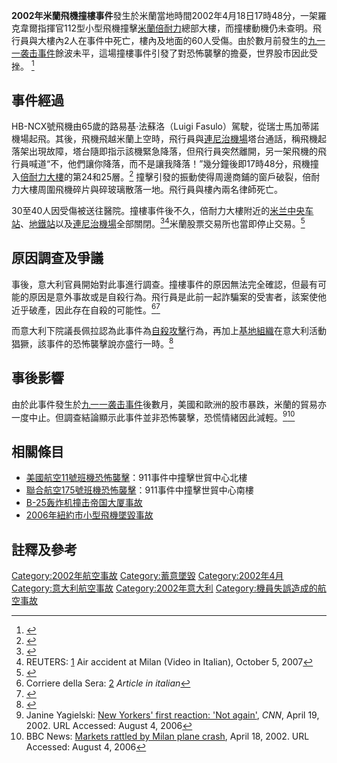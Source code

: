{{Infobox Airliner accident
|name = 倍耐力大樓被撞事件
|Crash image = G-BPTG (8531070319).jpg
|Image caption = 與失事飛機相似的羅克韋爾指揮官112型
|Date = 2002年4月18日
|Type= [[飛行員自殺|蓄意坠毁]]
|Site= {{ITA}}[[米蘭|米蘭]]{{link-en|倍耐力大樓|Pirelli Tower}}
|Coordinates= {{coord|45|29|05|N|9|12|05|E|region:IT_type:landmark_source:dewiki|display=title,inline}}
|Origin= {{SWI}}{{link-en|盧加諾機場|Locarno Airport}}
|Destination= {{ITA}}[[連尼治機場|連尼治機場]]
|Fatalities= 3（機上1人，樓內2人）
|Injuries= 60
|Aircraft Type= [[罗克韦尔|罗克韦尔]]{{link-en|羅克韋爾指揮官112|Rockwell Commander 112|指揮官112型}}
|Operator= 私人
|Tail Number= HB-NCX
|Passengers= 0
|Crew= 1
|Survivors= 0
}}

'''2002年米蘭飛機撞樓事件'''發生於米蘭當地時間2002年4月18日17時48分，一架羅克韋爾指揮官112型小型飛機撞擊[[米蘭|米蘭]][[倍耐力|倍耐力]]總部大樓，而撞樓動機仍未查明。飛行員與大樓內2人在事件中死亡，樓內及地面的60人受傷。由於數月前發生的[[九一一袭击事件|九一一袭击事件]]餘波未平，這場撞樓事件引發了對恐怖襲擊的擔憂，世界股市因此受挫。 <ref>{{cite news|url=http://news.sina.com.cn/w/2002-04-19/0136551304.html|title=受米兰撞击事件影响，世界股市全面受挫|publisher=[[中国日报|中国日报]]|date=2002-04-19|accessdate=2014-04-27|archive-date=2014-04-27|archive-url=https://web.archive.org/web/20140427073953/http://news.sina.com.cn/w/2002-04-19/0136551304.html|dead-url=no}}</ref>

== 事件經過 ==
HB-NCX號飛機由65歲的路易基·法蘇洛（Luigi Fasulo）駕駛，從瑞士馬加蒂諾機場起飛。其後，飛機飛越米蘭上空時，飛行員與[[連尼治機場|連尼治機場]]塔台通話，稱飛機起落架出現故障，塔台隨即指示該機緊急降落，但飛行員突然離開，另一架飛機的飛行員喊道“不，他們讓你降落，而不是讓我降落！”幾分鐘後即17時48分，飛機撞入[[倍耐力大樓|倍耐力大樓]]的第24和25層。<ref>{{cite news|url=http://news.sina.com.cn/w/2002-04-19/0136551304.html|title=飞机撞米兰大厦 至少2死40人受伤|publisher=新华网|date=2002-04-19|accessdate=2014-04-27|archive-date=2014-04-27|archive-url=https://web.archive.org/web/20140427073953/http://news.sina.com.cn/w/2002-04-19/0136551304.html|dead-url=no}}</ref>
撞擊引發的振動使得周邊商鋪的窗戶破裂，倍耐力大樓周圍飛機碎片與碎玻璃散落一地。飛行員與樓內兩名律師死亡。

30至40人因受傷被送往醫院。撞樓事件後不久，倍耐力大樓附近的[[米兰中央车站|米兰中央车站]]、[[米兰地铁|地鐵站]]以及[[連尼治機場|連尼治機場]]全部關閉。<ref name="cnn">{{cite news | title = Three dead as plane hits Milan's tallest building | publisher = [[CNN|CNN]] | url = http://edition.cnn.com/2002/WORLD/europe/04/18/italy.milan/ | date = 2002-04-19 | accessdate = 2014-04-27 | archive-date = 2014-04-18 | archive-url = https://web.archive.org/web/20140418235433/http://edition.cnn.com/2002/WORLD/europe/04/18/italy.milan/ | dead-url = no }}</ref><ref name="reuters">REUTERS: [rtsp://realserver.kataweb.it/videob/video/news/reuters/reuters_1904_01_250k_pirellone.rm]{{dead link|date=十一月 2017 |bot=InternetArchiveBot }} Air accident at Milan (Video in Italian), October 5, 2007</ref>米蘭股票交易所也當即停止交易。<ref>{{cite news|url=http://news.sina.com.cn/w/2002-04-19/1032551661.html|title=综述：小型飞机撞上米兰30层大楼 三人死亡(图)|publisher=华声报|date=2002-04-19|accessdate=2014-04-27|archive-date=2014-04-27|archive-url=https://web.archive.org/web/20140427081218/http://news.sina.com.cn/w/2002-04-19/1032551661.html|dead-url=no}}</ref>

== 原因調查及爭議 ==
事後，意大利官員開始對此事進行調查。撞樓事件的原因無法完全確認，但最有可能的原因是意外事故或是自殺行為。飛行員是此前一起詐騙案的受害者，該案使他近乎破產，因此存在自殺的可能性。<ref>Corriere della Sera: [http://www.corriere.it/Primo_Piano/Cronache/2002/04_Aprile/19/pirellone.shtml] {{Wayback|url=http://www.corriere.it/Primo_Piano/Cronache/2002/04_Aprile/19/pirellone.shtml |date=20140427093426 }} ''Article in italian''</ref><ref>{{cite news|url=http://news.sina.com.cn/w/2002-06-20/2026611811.html|title=意大利报纸称米兰撞机事件驾驶员有自杀倾向|publisher=中国日报|date=2002-06-20|accessdate=2014-04-27|archive-date=2014-04-27|archive-url=https://web.archive.org/web/20140427074813/http://news.sina.com.cn/w/2002-06-20/2026611811.html|dead-url=no}}</ref>

而意大利下院議長佩拉認為此事件為[[自殺攻擊|自殺攻擊]]行為，再加上[[基地組織|基地組織]]在意大利活動猖獗，該事件的恐怖襲擊說亦盛行一時。<ref>{{cite news|url=http://news.sina.com.cn/w/2002-04-19/0521551365.html|title=布什政府认为米兰是“基地”组织在欧洲的核心|publisher=中国青年报|date=2002-04-19|accessdate=2014-04-27|archive-date=2014-04-27|archive-url=https://web.archive.org/web/20140427111908/http://news.sina.com.cn/w/2002-04-19/0521551365.html|dead-url=no}}</ref>

== 事後影響 ==
由於此事件發生於[[九一一袭击事件|九一一袭击事件]]後數月，美國和歐洲的股市暴跌，米蘭的貿易亦一度中止。但調查結論顯示此事件並非恐怖襲擊，恐慌情緒因此減輕。<ref>Janine Yagielski: [http://archives.cnn.com.offcampus.lib.washington.edu/2002/US/04/18/new.york.reax/index.html New Yorkers' first reaction: 'Not again'], ''CNN'', April 19, 2002. URL Accessed: August 4, 2006</ref><ref>BBC News: [http://news.bbc.co.uk.offcampus.lib.washington.edu/2/hi/business/1938049.stm Markets rattled by Milan plane crash], April 18, 2002. URL Accessed: August 4, 2006</ref>

== 相關條目 ==
*[[美國航空11號班機恐怖襲擊|美國航空11號班機恐怖襲擊]]：911事件中撞擊世貿中心北樓
*[[聯合航空175號班機恐怖襲擊|聯合航空175號班機恐怖襲擊]]：911事件中撞擊世貿中心南樓
*[[B-25轰炸机撞击帝国大厦事故|B-25轰炸机撞击帝国大厦事故]]
*[[2006年紐約市小型飛機墜毀事故|2006年紐約市小型飛機墜毀事故]]

== 註釋及參考 ==
{{reflist|2}}

{{2002年航空事故}}

[[Category:2002年航空事故|Category:2002年航空事故]]
[[Category:蓄意墜毀|Category:蓄意墜毀]]
[[Category:2002年4月|Category:2002年4月]]
[[Category:意大利航空事故|Category:意大利航空事故]]
[[Category:2002年意大利|Category:2002年意大利]]
[[Category:機員失誤造成的航空事故|Category:機員失誤造成的航空事故]]